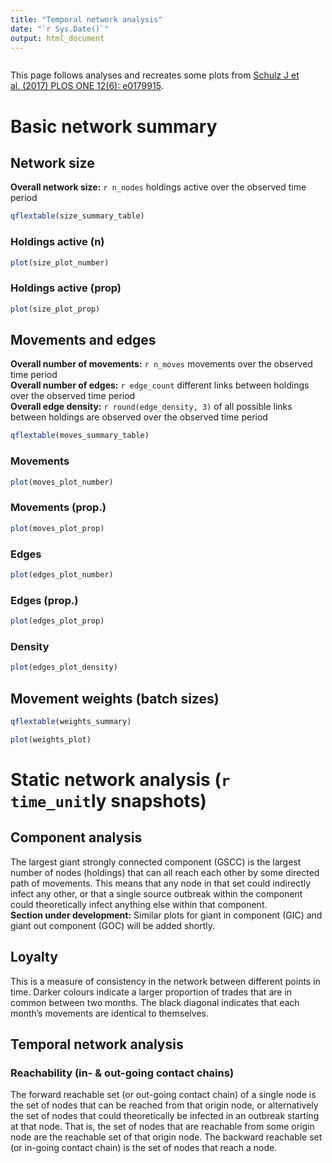 ```yaml
---
title: "Temporal network analysis"
date: "`r Sys.Date()`"
output: html_document
---
```


```r
```

This page follows analyses and recreates some plots from [Schulz J et
al. (2017) PLOS ONE 12(6):
e0179915](https://doi.org/10.1371/journal.pone.0179915).

# Basic network summary

## Network size {.tabset}

**Overall network size:** `r n_nodes` holdings active over
the observed time period

<div class = "row">
<div class = "col-md-5">
```r
qflextable(size_summary_table)
```
</div>
<div class = "col-md-7">
### Holdings active (n)
```r
plot(size_plot_number)
```

### Holdings active (prop)
```r
plot(size_plot_prop)
```
</div>
</div>

## Movements and edges {.tabset}

**Overall number of movements:** `r n_moves` movements over the observed
time period  
**Overall number of edges:** `r edge_count` different links
between holdings over the observed time period  
**Overall edge density:** `r round(edge_density, 3)` of all possible links between holdings are
observed over the observed time period

<div class = "row">
<div class = "col-md-5">
```r
qflextable(moves_summary_table)
```
</div>
<div class = "col-md-7">
### Movements
```r
plot(moves_plot_number)
```

### Movements (prop.)
```r
plot(moves_plot_prop)
```

### Edges
```r
plot(edges_plot_number)
```

### Edges (prop.)
```r
plot(edges_plot_prop)
```

### Density
```r
plot(edges_plot_density)
```
</div>
</div>

## Movement weights (batch sizes)

<div class = "row">
<div class = "col-md-5">
```r
qflextable(weights_summary)
```
</div>
<div class = "col-md-7">
```r
plot(weights_plot)
```
</div>
</div>

# Static network analysis (`r time_unit`ly snapshots)

## Component analysis

The largest giant strongly connected component (GSCC) is the largest
number of nodes (holdings) that can all reach each other by some
directed path of movements. This means that any node in that set could
indirectly infect any other, or that a single source outbreak within the
component could theoretically infect anything else within that
component.  
**Section under development:** Similar plots for giant in
component (GIC) and giant out component (GOC) will be added shortly.

## Loyalty

This is a measure of consistency in the network between different points
in time. Darker colours indicate a larger proportion of trades that are
in common between two months. The black diagonal indicates that each
month's movements are identical to themselves.

## Temporal network analysis

### Reachability (in- & out-going contact chains)

The forward reachable set (or out-going contact chain) of a single node
is the set of nodes that can be reached from that origin node, or
alternatively the set of nodes that could theoretically be infected in
an outbreak starting at that node. That is, the set of nodes that are
reachable from some origin node are the reachable set of that origin
node. The backward reachable set (or in-going contact chain) is the set
of nodes that reach a node.

